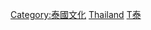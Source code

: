 {{Commonscat|Education in Thailand}}

[[Category:泰國文化|Category:泰國文化]]
[[Category:东南亚教育|Thailand]]
[[Category:亚洲各国教育|T泰]]
